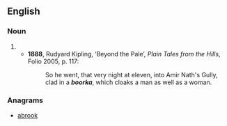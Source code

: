 ==English==

===Noun===
{{en-noun}}

# {{obsolete spelling of|burka}}
#* '''1888''', Rudyard Kipling, ‘Beyond the Pale’, ''Plain Tales from the Hills'', Folio 2005, p. 117:
#*: So he went, that very night at eleven, into Amir Nath's Gully, clad in a '''''boorka''''', which cloaks a man as well as a woman.

===Anagrams===
* [[abrook#English|abrook]]